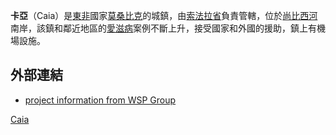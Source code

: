 {{Infobox settlement
|official_name          = 卡亞
|other_name             = 
|native_name            = 
|nickname               = 
|motto                  = 
|image_skyline          = 
|imagesize              = 
|image_caption          = 
|image_flag             = 
|flag_size              = 
|image_seal             = 
|seal_size              = 
|image_shield           = 
|shield_size            =
|image_blank_emblem              =
|blank_emblem_size          =
|image_map              = 
|mapsize                = 200
|map_caption            = 
|pushpin_map            = Mozambique
|pushpin_label_position = 
|subdivision_type       = 國家
|subdivision_name       = {{MOZ}}
|subdivision_type1      = 省
|subdivision_name1      = [[索法拉省|索法拉省]]
|subdivision_type2      = 
|subdivision_name2      = 
|government_type        =
|leader_title           = 
|leader_name            = 
|leader_title1          =  <!-- for places with, say, both a mayor and a city manager -->
|leader_name1           =
|established_title      =  
|established_date       =  
|established_title2     =  <!-- Incorporated (town) -->
|established_date2      = 
|established_title3     =  
|established_date3      = 
|area_magnitude         = 
|unit_pref              = <!--Enter: Imperial, if Imperial (metric) is desired-->
|area_footnotes         = 
|area_total_km2             = 
|area_land_km2              = 
|area_water_km2             = 
|area_total_sq_mi        = 
|area_land_sq_mi         = 
|area_water_sq_mi        = 
|area_water_percent     = 
|area_urban_km2             = 
|area_urban_sq_mi        = 
|area_metro_km2             = 
|area_metro_sq_mi        = 
|population_as_of       = 
|population_footnotes   =
|population_note        = 
|settlement_type        = <!--For Town or Village (Leave blank for the default City)-->
|population_total       = 
|population_density_km2     = 
|population_density_sq_mi = 
|population_metro       =
|population_density_metro_km2 =
|population_density_metro_sq_mi =
|population_urban       = 
|population_density_urban_km2 =
|population_density_urban_mi2 =
|timezone               = 
|utc_offset             = 
|timezone_DST           = 
|utc_offset_DST         = 
|elevation_footnotes    =  <!--for references: use <ref> </ref> tags-->
|elevation_m              = 
|elevation_ft           = 
|footnotes              = 
}}

'''卡亞'''（Caia）是[[東非|東非]]國家[[莫桑比克|莫桑比克]]的城鎮，由[[索法拉省|索法拉省]]負責管轄，位於[[尚比西河|尚比西河]]南岸，該鎮和鄰近地區的[[愛滋病|愛滋病]]案例不斷上升，接受國家和外國的援助，鎮上有機場設施。

==外部連結==
{{commonscat}}
* [http://www.wspgroup.com/en/Sectors/Projects/group-projects-transport-and-infrastructure/The-Zambezi-bridge-at-Caia-Mozambique/?mbaid=2419 project information from WSP Group]{{dead link|date=2017年11月 |bot=InternetArchiveBot |fix-attempted=yes }}

{{coord|17|50|S| 35|20|E|display=title}}
{{Mozambique-geo-stub}}
[[Category:莫桑比克城市|Caia]]